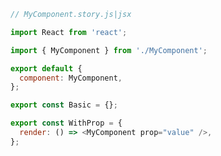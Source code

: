 ```js
// MyComponent.story.js|jsx

import React from 'react';

import { MyComponent } from './MyComponent';

export default {
  component: MyComponent,
};

export const Basic = {};

export const WithProp = {
  render: () => <MyComponent prop="value" />,
};
```
